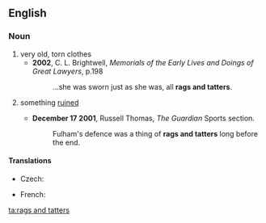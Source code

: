 ==English==
===Noun===
{{en-plural noun|head=[[rag]]s and [[tatter]]s}}

#very old, torn clothes
#*'''2002''',  C. L. Brightwell, ''Memorials of the Early Lives and Doings of Great Lawyers'', p.198
#*:...she was sworn just as she was, all '''rags and tatters'''.
# {{context|by extension}} something [[ruined]]
#*'''December 17 2001''',  Russell Thomas, ''The Guardian'' Sports section.
#*:Fulham's defence was a thing of '''rags and tatters''' long before the end.

====Translations====
{{trans-top|very old, torn clothes}}
* Czech: {{t+|cs|hadry|m-p}}
{{trans-mid}}
* French: {{t+|fr|haillons|p}}
{{trans-bottom}}

[[ta:rags and tatters]]